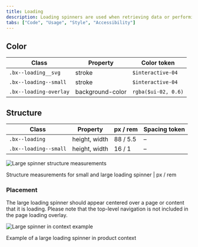 ```yaml
---
title: Loading
description: Loading spinners are used when retrieving data or performing slow computations, and help to notify users that loading is underway.
tabs: ["Code", "Usage", "Style", "Accessibility"]
---
```


## Color

| Class                  | Property         | Color token         |
| ---------------------- | ---------------- | ------------------- |
| `.bx--loading__svg`    | stroke           | `$interactive-04`   |
| `.bx--loading--small`  | stroke           | `$interactive-04`   |
| `.bx--loading-overlay` | background-color | `rgba($ui-02, 0.6)` |

## Structure

| Class                 | Property      | px / rem | Spacing token |
| --------------------- | ------------- | -------- | ------------- |
| `.bx--loading`        | height, width | 88 / 5.5 | –             |
| `.bx--loading--small` | height, width | 16 / 1   | –             |

<div className="image--fixed">

![Large spinner structure measurements](images/loading-style-1.png)

</div>

<Caption>
  Structure measurements for small and large loading spinner | px / rem
</Caption>

### Placement

The large loading spinner should appear centered over a page or content that it is loading. Please note that the top-level navigation is not included in the page loading overlay.

<div className="image--fixed">

![Large spinner in context example](images/loading-style-4.png)

</div>

<Caption>Example of a large loading spinner in product context</Caption>
